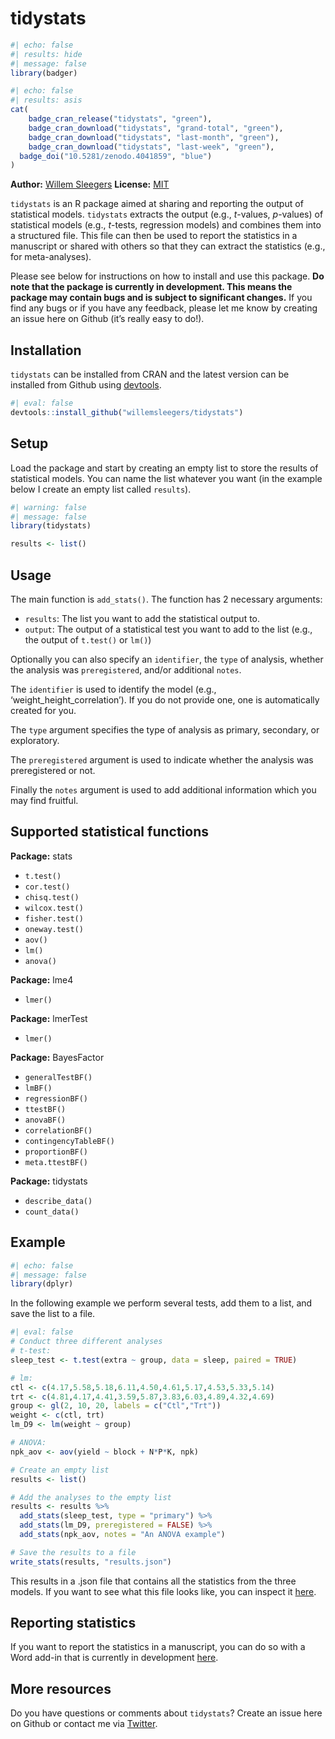 
<!-- README.md is generated from README.Rmd. Please edit that file -->

# tidystats

<!-- badges: start -->
```r
#| echo: false
#| results: hide
#| message: false
library(badger)
```

```r
#| echo: false
#| results: asis
cat(
	badge_cran_release("tidystats", "green"),
	badge_cran_download("tidystats", "grand-total", "green"),
	badge_cran_download("tidystats", "last-month", "green"),
	badge_cran_download("tidystats", "last-week", "green"),
  badge_doi("10.5281/zenodo.4041859", "blue")
)
```
<!-- badges: end -->

**Author:** [Willem Sleegers](https://www.willemsleegers.com/)
**License:** [MIT](https://opensource.org/licenses/MIT)

`tidystats` is an R package aimed at sharing and reporting the output of statistical models. `tidystats` extracts the output (e.g., *t*-values, *p*-values) of statistical models (e.g., *t*-tests, regression models) and combines them into a structured file. This file can then be used to report the statistics in a manuscript or shared with others so that they can extract the statistics (e.g., for meta-analyses).

Please see below for instructions on how to install and use this package. **Do note that the package is currently in development. This means the package may contain bugs and is subject to significant changes.** If you find any bugs or if you have any feedback, please let me know by creating an issue here on Github (it's really easy to do!).

## Installation

`tidystats` can be installed from CRAN and the latest version can be installed from Github using [devtools](https://github.com/r-lib/devtools). 

```r
#| eval: false
devtools::install_github("willemsleegers/tidystats")
```

## Setup

Load the package and start by creating an empty list to store the results of statistical models. You can name the list whatever you want (in the example below I create an empty list called `results`).

```r
#| warning: false
#| message: false
library(tidystats)

results <- list()
```

## Usage

The main function is `add_stats()`. The function has 2 necessary arguments:

- `results`: The list you want to add the statistical output to.
- `output`: The output of a statistical test you want to add to the list (e.g., the output of `t.test()` or `lm()`)

Optionally you can also specify an `identifier`, the `type` of analysis, whether the analysis was `preregistered`, and/or additional `notes`.  

The `identifier` is used to identify the model (e.g., 'weight_height_correlation'). If you do not provide one, one is automatically created for you.

The `type` argument specifies the type of analysis as primary, secondary, or exploratory.

The `preregistered` argument is used to indicate whether the analysis was preregistered or not.

Finally the `notes` argument is used to add additional information which you may find fruitful.

## Supported statistical functions

**Package:** stats

- `t.test()`
- `cor.test()`
- `chisq.test()`
- `wilcox.test()`
- `fisher.test()`
- `oneway.test()`
- `aov()`
- `lm()`
- `anova()`

**Package:** lme4

- `lmer()`

**Package:** lmerTest

- `lmer()`

**Package:** BayesFactor

- `generalTestBF()`
- `lmBF()`
- `regressionBF()`
- `ttestBF()`
- `anovaBF()`
- `correlationBF()`
- `contingencyTableBF()`
- `proportionBF()`
- `meta.ttestBF()`

**Package:** tidystats

- `describe_data()`
- `count_data()`

## Example

```r
#| echo: false
#| message: false
library(dplyr)
```

In the following example we perform several tests, add them to a list, and save the list to a file.

```r
#| eval: false
# Conduct three different analyses
# t-test:
sleep_test <- t.test(extra ~ group, data = sleep, paired = TRUE)

# lm:
ctl <- c(4.17,5.58,5.18,6.11,4.50,4.61,5.17,4.53,5.33,5.14)
trt <- c(4.81,4.17,4.41,3.59,5.87,3.83,6.03,4.89,4.32,4.69)
group <- gl(2, 10, 20, labels = c("Ctl","Trt"))
weight <- c(ctl, trt)
lm_D9 <- lm(weight ~ group)

# ANOVA:
npk_aov <- aov(yield ~ block + N*P*K, npk)

# Create an empty list
results <- list()

# Add the analyses to the empty list
results <- results %>%
  add_stats(sleep_test, type = "primary") %>%
  add_stats(lm_D9, preregistered = FALSE) %>%
  add_stats(npk_aov, notes = "An ANOVA example")

# Save the results to a file
write_stats(results, "results.json")
```

This results in a .json file that contains all the statistics from the three models. If you want to see what this file looks like, you can inspect it [here](https://github.com/WillemSleegers/tidystats/blob/master/inst/results.json).

## Reporting statistics

If you want to report the statistics in a manuscript, you can do so with a Word add-in that is currently in development [here](https://github.com/WillemSleegers/tidystats-Word-add-in).

## More resources

Do you have questions or comments about `tidystats`? Create an issue here on Github or contact me via [Twitter](https://twitter.com/willemsleegers).
